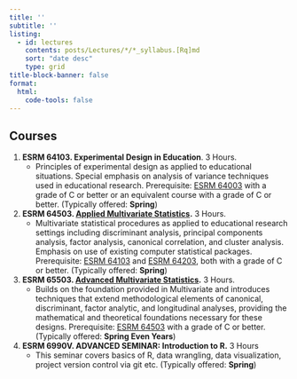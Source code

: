 ```yaml
---
title: ''
subtitle: ''
listing:
  - id: lectures
    contents: posts/Lectures/*/*_syllabus.[Rq]md
    sort: "date desc"
    type: grid
title-block-banner: false
format: 
  html:
    code-tools: false
---
```


::: nice-paragraph
## Courses

1.  **ESRM 64103. Experimental Design in Education**. 3 Hours.
    -   Principles of experimental design as applied to educational situations. Special emphasis on analysis of variance techniques used in educational research. Prerequisite: [ESRM 64003](https://catalog.uark.edu/search/?P=ESRM%2064003 "ESRM 64003") with a grade of C or better or an equivalent course with a grade of C or better. (Typically offered: **Spring**)
2.  **ESRM 64503. [Applied Multivariate Statistics](posts/Lectures/2024-07-21-applied-multivariate-statistics-esrm64503/index.qmd).** 3 Hours.
    -   Multivariate statistical procedures as applied to educational research settings including discriminant analysis, principal components analysis, factor analysis, canonical correlation, and cluster analysis. Emphasis on use of existing computer statistical packages. Prerequisite: [ESRM 64103](https://catalog.uark.edu/search/?P=ESRM%2064103 "ESRM 64103") and [ESRM 64203](https://catalog.uark.edu/search/?P=ESRM%2064203 "ESRM 64203"), both with a grade of C or better. (Typically offered: **Spring**)
3.  **ESRM 65503. [Advanced Multivariate Statistics](posts/Lectures/2024-01-12-syllabus-adv-multivariate-esrm-6553/index.qmd).** 3 Hours.
    -   Builds on the foundation provided in Multivariate and introduces techniques that extend methodological elements of canonical, discriminant, factor analytic, and longitudinal analyses, providing the mathematical and theoretical foundations necessary for these designs. Prerequisite: [ESRM 64503](https://catalog.uark.edu/search/?P=ESRM%2064503 "ESRM 64503") with a grade of C or better. (Typically offered: **Spring Even Years**)
4.  **ESRM 6990V. ADVANCED SEMINAR: Introduction to R.** 3 Hours
    -   This seminar covers basics of R, data wrangling, data visualization, project version control via git etc. (Typically offered: **Spring**)
:::

::: {#lectures}
:::
